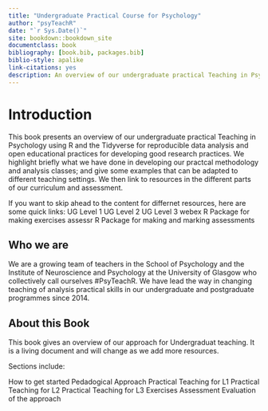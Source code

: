 ```yaml
--- 
title: "Undergraduate Practical Course for Psychology"
author: "psyTeachR"
date: "`r Sys.Date()`"
site: bookdown::bookdown_site
documentclass: book
bibliography: [book.bib, packages.bib]
biblio-style: apalike
link-citations: yes
description: An overview of our undergraduate practical Teaching in Psychology using R and the Tidyverse for reproducible data analysis and open educational practices and in our pedadogical approach
---
```



# Introduction

This book presents an overview of our undergraduate practical Teaching in Psychology using R and the Tidyverse for reproducible data analysis and open educational practices for developing good research practices.  We highlight briefly what we have done in developing our practcal methodology and analysis classes; and give some examples that can be adapted to different teaching settings.  We then link to resources in the different parts of our curriculum and assessment.

If you want to skip ahead to the content for differnet resources, here are some quick links:
  UG Level 1
  UG Level 2
  UG Level 3
  webex R Package for making exercises
  assessr R Package for making and marking assessments

## Who we are

We are a growing team of teachers in the School of Psychology and the Institute of Neuroscience and Psychology at the University of Glasgow who collectively call ourselves #PsyTeachR.  We have lead the way in changing teaching of analysis practical skills in our undergraduate and postgraduate programmes since 2014.

## About this Book

This book gives an overview of our approach for Undergraduat teaching.  It is a living document and will change as we add more resources.  

Sections include:

How to get started
Pedadogical Approach
Practical Teaching for L1
Practical Teaching for L2
Practical Teaching for L3
Exercises
Assessment
Evaluation of the approach

